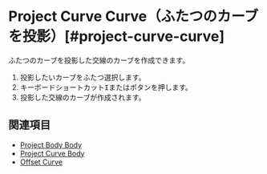 
# Project Curve Curve（ふたつのカーブを投影）[#project-curve-curve]

<Reference shortcut="" command="Project Curve Curve" button="" />

ふたつのカーブを投影した交線のカーブを作成できます。

1. 投影したいカーブをふたつ選択します。
2. キーボードショートカット<kbd>I</kbd>またはボタンを押します。
3. 投影した交線のカーブが作成されます。

## 関連項目
- [Project Body Body](./project-body-body)
- [Project Curve Body](./project-curve-body)
- [Offset Curve](./offset-curve)



